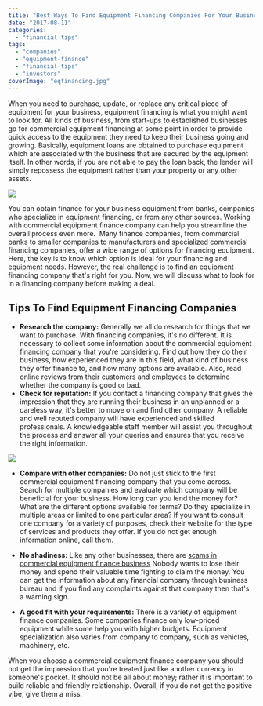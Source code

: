 ```yaml
---
title: "Best Ways To Find Equipment Financing Companies For Your Business"
date: "2017-08-11"
categories: 
  - "financial-tips"
tags: 
  - "companies"
  - "equipment-finance"
  - "financial-tips"
  - "investors"
coverImage: "eqfinancing.jpg"
---
```


When you need to purchase, update, or replace any critical piece of equipment for your business, equipment financing is what you might want to look for. All kinds of business, from start-ups to established businesses go for commercial equipment financing at some point in order to provide quick access to the equipment they need to keep their business going and growing. Basically, equipment loans are obtained to purchase equipment which are associated with the business that are secured by the equipment itself. In other words, if you are not able to pay the loan back, the lender will simply repossess the equipment rather than your property or any other assets.

![](images/equipment-finance.jpg)

You can obtain finance for your business equipment from banks, companies who specialize in equipment financing, or from any other sources. Working with commercial equipment finance company can help you streamline the overall process even more.  Many finance companies, from commercial banks to smaller companies to manufacturers and specialized commercial financing companies, offer a wide range of options for financing equipment. Here, the key is to know which option is ideal for your financing and equipment needs. However, the real challenge is to find an equipment financing company that's right for you. Now, we will discuss what to look for in a financing company before making a deal.

## **Tips To Find Equipment Financing Companies**

- **Research the company:** Generally we all do research for things that we want to purchase. With financing companies, it's no different. It is necessary to collect some information about the commercial equipment financing company that you're considering. Find out how they do their business, how experienced they are in this field, what kind of business they offer finance to, and how many options are available. Also, read online reviews from their customers and employees to determine whether the company is good or bad.
- **Check for reputation:** If you contact a financing company that gives the impression that they are running their business in an unplanned or a careless way, it's better to move on and find other company. A reliable and well reputed company will have experienced and skilled professionals. A knowledgeable staff member will assist you throughout the process and answer all your queries and ensures that you receive the right information.

![](images/equipment-finance1.jpg)

- **Compare with other companies:** Do not just stick to the first commercial equipment financing company that you come across. Search for multiple companies and evaluate which company will be beneficial for your business. How long can you lend the money for? What are the different options available for terms? Do they specialize in multiple areas or limited to one particular area? If you want to consult one company for a variety of purposes, check their website for the type of services and products they offer. If you do not get enough information online, call them.

- **No shadiness:** Like any other businesses, there are [scams in commercial equipment finance business](http://www.bluehive.com.au/our-services/equipment-finance) Nobody wants to lose their money and spend their valuable time fighting to claim the money. You can get the information about any financial company through business bureau and if you find any complaints against that company then that's a warning sign.

- **A good fit with your requirements:** There is a variety of equipment finance companies. Some companies finance only low-priced equipment while some help you with higher budgets. Equipment specialization also varies from company to company, such as vehicles, machinery, etc.

When you choose a commercial equipment finance company you should not get the impression that you're treated just like another currency in someone's pocket. It should not be all about money; rather it is important to build reliable and friendly relationship. Overall, if you do not get the positive vibe, give them a miss.
